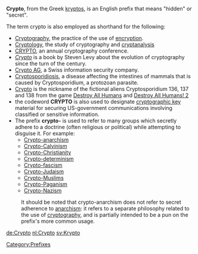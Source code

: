 '''Crypto''', from the Greek [[kryptos]], is an English prefix that means "hidden" or "secret".

The term crypto is also employed as shorthand for the following:

*[[Cryptography]], the practice of the use of [[encryption]].
*[[Cryptology]], the study of cryptography and [[cryptanalysis]]
*[[CRYPTO (conference)|CRYPTO]], an annual cryptography conference.
*''[[Crypto: How the Code Rebels Beat the Government Saving Privacy in the Digital Age|Crypto]]'' is a book by Steven Levy about the evolution of cryptography since the turn of the century.
*[[Crypto AG]], a Swiss information security company.
*[[Cryptosporidiosis]],  a disease affecting the intestines of mammals that is caused by Cryptosporidium, a protozoan parasite.
*[[Cryptosporidium 137| Crypto]] is the nickname of the fictional aliens Cryptosporidium 136, 137 and 138 from the game [[Destroy All Humans]] and [[Destroy All Humans! 2]]
* the codeword '''CRYPTO''' is also used to designate [[key (cryptography)|cryptographic key]] material for securing  US-government communications involving classified or sensitive information.
*The prefix '''crypto-''' is used to refer to many groups which secretly adhere to a doctrine (often religious or political) while attempting to disguise it.  For example:
**[[Crypto-anarchism]]
**[[Crypto-Calvinism]]
**[[Crypto-Christianity]]
**[[Crypto-determinism]]
**[[Crypto-fascism]]
**[[Crypto-Judaism]]
**[[Crypto-Muslims]]
**[[Crypto-Paganism]]
**[[Crypto-Nazism]]
:It should be noted that crypto-anarchism does not refer to secret adherence to [[anarchism]]: it refers to a separate philosophy related to the use of [[cryptography]], and is partially intended to be a pun on the prefix's more common usage.


[[Category:Prefixes]]

{{disambig}}

[[de:Crypto]]
[[nl:Crypto]]
[[sv:Krypto]]